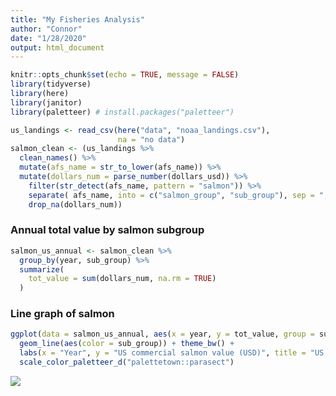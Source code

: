 ```yaml
---
title: "My Fisheries Analysis"
author: "Connor"
date: "1/28/2020"
output: html_document
---
```


```r
knitr::opts_chunk$set(echo = TRUE, message = FALSE)
library(tidyverse)
library(here)  
library(janitor) 
library(paletteer) # install.packages("paletteer")

```

```r
us_landings <- read_csv(here("data", "noaa_landings.csv"), 
                        na = "no data")
salmon_clean <- (us_landings %>% 
  clean_names() %>% 
  mutate(afs_name = str_to_lower(afs_name)) %>% 
  mutate(dollars_num = parse_number(dollars_usd)) %>% 
    filter(str_detect(afs_name, pattern = "salmon")) %>% 
    separate( afs_name, into = c("salmon_group", "sub_group"), sep = ", ") %>% 
    drop_na(dollars_num))
```

### Annual total value by salmon subgroup

```r
salmon_us_annual <- salmon_clean %>% 
  group_by(year, sub_group) %>% 
  summarize(
    tot_value = sum(dollars_num, na.rm = TRUE)
  )

```

### Line graph of salmon

```r
ggplot(data = salmon_us_annual, aes(x = year, y = tot_value, group = sub_group)) +
  geom_line(aes(color = sub_group)) + theme_bw() +
  labs(x = "Year", y = "US commercial salmon value (USD)", title = "US Salmon") +
  scale_color_paletteer_d("palettetown::parasect")
```

![](https://octodex.github.com/images/gangnamtocat.png)